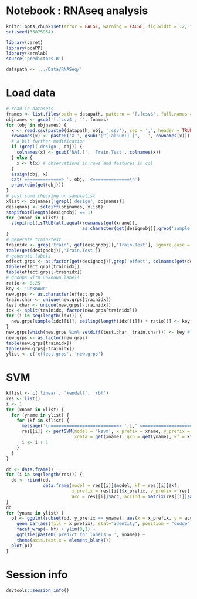 # Notebook : RNAseq analysis

```r
knitr::opts_chunk$set(error = FALSE, warning = FALSE, fig.width = 12, fig.height = 8, dev = "pdf", fig.keep = "high", fig.path = "rna_figure/", cache.path = "rna_cache/")
set.seed(35875954)

library(caret)
library(pcaPP)
library(kernlab)
source('predictors.R')

datapath <- '../Data/RNASeq/'
```

# Load data

```r
# read in datasets
fnames <- list.files(path = datapath, pattern = '[.]csv$', full.names = FALSE)
objnames <- gsub('[.]csv$', '', fnames)
for (obj in objnames) {
  x <- read.csv(paste0(datapath, obj, '.csv'), sep = ',', header = TRUE, row.names = 1)
  rownames(x) <- paste0('X_', gsub('[^[:alnum:]_]', '_', rownames(x)))
  # a bit further modification
  if (grepl('design', obj)) {
    colnames(x) <- gsub('NA[.]', 'Train.Test', colnames(x))
  } else {
    x <- t(x) # observations in rows and features in col
  }
  assign(obj, x)
  cat('==============> ', obj, '<==============\n')
  print(dim(get(obj)))
}
# just some checking on samplelist
xlist <- objnames[!grepl('design', objnames)]
designobj <- setdiff(objnames, xlist)
stopifnot(length(designobj) == 1)
for (xname in xlist) {
  stopifnot(isTRUE(all.equal(rownames(get(xname)), 
                             as.character(get(designobj)[,grep('sample', colnames(get(designobj)), ignore.case = TRUE)]))))
}
# generate train2test
trainidx <- grep('train', get(designobj)[,'Train.Test'], ignore.case = TRUE)
table(get(designobj)[,'Train.Test'])
# generate labels
effect.grps <- as.factor(get(designobj)[,grep('effect', colnames(get(designobj)), ignore.case = TRUE)])
table(effect.grps[trainidx])
table(effect.grps[-trainidx])
# groups with unknown labels
ratio <- 0.25
key <- 'unknown'
new.grps <- as.character(effect.grps)
train.char <- unique(new.grps[trainidx])
test.char <- unique(new.grps[-trainidx])
idx <- split(trainidx, factor(new.grps[trainidx]))
for (i in seq(length(idx))) {
  new.grps[sample(idx[[i]], ceiling(length(idx[[i]]) * ratio))] <- key # train
}
new.grps[which(new.grps %in% setdiff(test.char, train.char))] <- key # test
new.grps <- as.factor(new.grps)
table(new.grps[trainidx])
table(new.grps[-trainidx])
ylist <- c('effect.grps', 'new.grps')
```

# SVM

```r
kflist <- c('linear', 'kendall', 'rbf')
res <- list()
i <- 1
for (xname in xlist) {
  for (yname in ylist) {
    for (kf in kflist) {
      message('\n==========================> ',i,' <==========================\n')
      res[[i]] <- perfSVM(model = 'ksvm', x_prefix = xname, y_prefix = yname, 
                          xdata = get(xname), grp = get(yname), kf = kf, tr2tstFolds = trainidx)
      i <- i + 1
    }
  }
}
```

```r
dd <- data.frame()
for (i in seq(length(res))) {
  dd <- rbind(dd, 
              data.frame(model = res[[i]]$model, kf = res[[i]]$kf, 
                         x_prefix = res[[i]]$x_prefix, y_prefix = res[[i]]$y_prefix, 
                         acc = res[[i]]$acc, accind = matrix(res[[i]]$accind, nrow = 1)))
}
dd
for (yname in ylist) {
  p1 <- ggplot(subset(dd, y_prefix == yname), aes(x = x_prefix, y = acc)) + 
    geom_bar(aes(fill = x_prefix), stat="identity", position = "dodge") + 
    facet_wrap(~ kf) + ylim(0,1) + 
    ggtitle(paste0('predict for labels = ', yname)) + 
    theme(axis.text.x = element_blank())
  plot(p1)
}
```

# Session info

```r
devtools::session_info()
```

